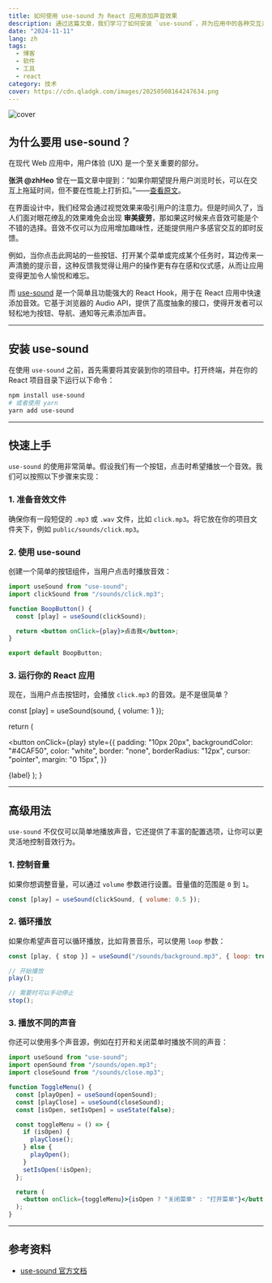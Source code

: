 ```yaml
---
title: 如何使用 use-sound 为 React 应用添加声音效果
description: 通过这篇文章，我们学习了如何安装 `use-sound`，并为应用中的各种交互元素添加音效。不仅提高了用户体验，还能让你的应用更具吸引力。
date: "2024-11-11"
lang: zh
tags:
  - 博客
  - 软件
  - 工具
  - react
category: 技术
cover: https://cdn.qladgk.com/images/20250508164247634.png
---
```



<Image
  src="https://cdn.qladgk.com/images/20250508164247634.png"
  alt="cover"
  width={999}
  height={527}
  isArticleImage={true}
/>

## 为什么要用 use-sound？

在现代 Web 应用中，用户体验 (UX) 是一个至关重要的部分。

**张洪 @zhHeo** 曾在一篇文章中提到：“如果你期望提升用户浏览时长，可以在交互上拖延时间，但不要在性能上打折扣。”——[查看原文](https://blog.zhheo.com/p/30c885b3.html)。

在界面设计中，我们经常会通过视觉效果来吸引用户的注意力。但是时间久了，当人们面对眼花缭乱的效果难免会出现 **审美疲劳**，那如果这时候来点音效可能是个不错的选择。音效不仅可以为应用增加趣味性，还能提供用户多感官交互的即时反馈。

例如，当你点击此网站的一些按钮、打开某个菜单或完成某个任务时，耳边传来一声清脆的提示音，这种反馈我觉得让用户的操作更有存在感和仪式感，从而让应用变得更加令人愉悦和难忘。

而 [use-sound](https://github.com/joshwcomeau/use-sound) 是一个简单且功能强大的 React Hook，用于在 React 应用中快速添加音效。它基于浏览器的 Audio API，提供了高度抽象的接口，使得开发者可以轻松地为按钮、导航、通知等元素添加声音。

---

## 安装 use-sound

在使用 `use-sound` 之前，首先需要将其安装到你的项目中。打开终端，并在你的 React 项目目录下运行以下命令：

```bash
npm install use-sound
# 或者使用 yarn
yarn add use-sound
```

---

## 快速上手

`use-sound` 的使用非常简单。假设我们有一个按钮，点击时希望播放一个音效。我们可以按照以下步骤来实现：

### 1. 准备音效文件

确保你有一段短促的 `.mp3` 或 `.wav` 文件，比如 `click.mp3`。将它放在你的项目文件夹下，例如 `public/sounds/click.mp3`。

### 2. 使用 use-sound

创建一个简单的按钮组件，当用户点击时播放音效：

```jsx
import useSound from "use-sound";
import clickSound from "/sounds/click.mp3";

function BoopButton() {
  const [play] = useSound(clickSound);

  return <button onClick={play}>点击我</button>;
}

export default BoopButton;
```

### 3. 运行你的 React 应用

现在，当用户点击按钮时，会播放 `click.mp3` 的音效。是不是很简单？

  const [play] = useSound(sound, { volume: 1 });

return (

<button
  onClick={play}
  style={{
    padding: "10px 20px",
    backgroundColor: "#4CAF50",
    color: "white",
    border: "none",
    borderRadius: "12px",
    cursor: "pointer",
    margin: "0 15px",
  }}
>
  {label}
</button>
); }

<div
  style={{
    display: "flex",
    justifyContent: "center",
    alignItems: "center",
    paddingTop: "30px",
  }}
>
  <BoopButton label="按钮" sound="/assets/sounds/click.mp3" />
  <BoopButton label="按钮" sound="/assets/sounds/lighton.mp3" />
  <BoopButton label="按钮" sound="/assets/sounds/lightoff.mp3" />
  <BoopButton label="按钮" sound="/assets/sounds/open.mp3" />
</div>

---

## 高级用法

`use-sound` 不仅仅可以简单地播放声音，它还提供了丰富的配置选项，让你可以更灵活地控制音效行为。

### 1. 控制音量

如果你想调整音量，可以通过 `volume` 参数进行设置。音量值的范围是 `0` 到 `1`。

```jsx
const [play] = useSound(clickSound, { volume: 0.5 });
```

### 2. 循环播放

如果你希望声音可以循环播放，比如背景音乐，可以使用 `loop` 参数：

```jsx
const [play, { stop }] = useSound("/sounds/background.mp3", { loop: true });

// 开始播放
play();

// 需要时可以手动停止
stop();
```

### 3. 播放不同的声音

你还可以使用多个声音源，例如在打开和关闭菜单时播放不同的声音：

```jsx
import useSound from "use-sound";
import openSound from "/sounds/open.mp3";
import closeSound from "/sounds/close.mp3";

function ToggleMenu() {
  const [playOpen] = useSound(openSound);
  const [playClose] = useSound(closeSound);
  const [isOpen, setIsOpen] = useState(false);

  const toggleMenu = () => {
    if (isOpen) {
      playClose();
    } else {
      playOpen();
    }
    setIsOpen(!isOpen);
  };

  return (
    <button onClick={toggleMenu}>{isOpen ? "关闭菜单" : "打开菜单"}</button>
  );
}
```

---

## 参考资料

- [use-sound 官方文档](https://github.com/joshwcomeau/use-sound)
